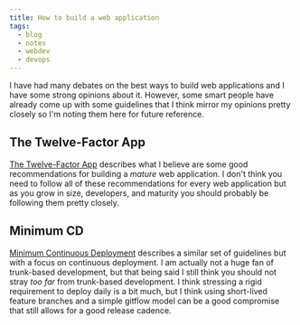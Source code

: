 ```yaml
---
title: How to build a web application
tags:
  - blog
  - notes
  - webdev
  - devops
---
```


I have had many debates on the best ways to build web applications and I have some strong opinions about it. However,
some smart people have already come up with some guidelines that I think mirror my opinions pretty closely so I'm
noting them here for future reference.

## The Twelve-Factor App
[The Twelve-Factor App](https://12factor.net/) describes what I believe are some good recommendations for building
a _mature_ web application. I don't think you need to follow all of these recommendations for every web application
but as you grow in size, developers, and maturity you should probably be following them pretty closely.

## Minimum CD
[Minimum Continuous Deployment](https://minimumcd.org/) describes a similar set of guidelines but with a focus on
continuous deployment. I am actually not a huge fan of trunk-based development, but that being said I still
think you should not stray _too far_ from trunk-based development. I think stressing a rigid requirement
to deploy daily is a bit much, but I think using short-lived feature branches and a simple gitflow model
can be a good compromise that still allows for a good release cadence.

